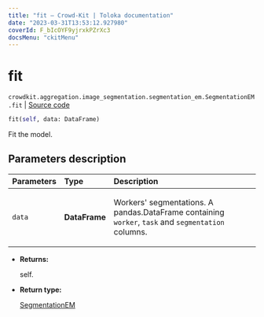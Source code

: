 ```yaml
---
title: "fit — Crowd-Kit | Toloka documentation"
date: "2023-03-31T13:53:12.927980"
coverId: F_bIcOYF9yjrxkPZrXc3
docsMenu: "ckitMenu"
---
```


# fit

`crowdkit.aggregation.image_segmentation.segmentation_em.SegmentationEM.fit` | [Source code](https://github.com/Toloka/crowd-kit/blob/v1.2.1/crowdkit/aggregation/image_segmentation/segmentation_em.py#L145)

```python
fit(self, data: DataFrame)
```

Fit the model.

## Parameters description

| Parameters | Type | Description |
| :----------| :----| :-----------|
`data`|**DataFrame**|<p>Workers' segmentations. A pandas.DataFrame containing `worker`, `task` and `segmentation` columns.</p>

* **Returns:**

  self.

* **Return type:**

  [SegmentationEM](/docs/crowd-kit/reference/crowdkit.aggregation.image_segmentation.segmentation_em.SegmentationEM)